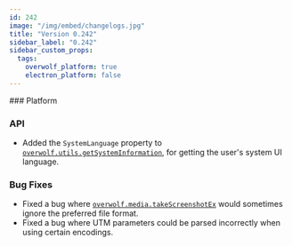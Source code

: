 ```yaml
---
id: 242
image: "/img/embed/changelogs.jpg"
title: "Version 0.242"
sidebar_label: "0.242"
sidebar_custom_props:
  tags:
    overwolf_platform: true
    electron_platform: false
---
```



<SkipMe type="TEMPLATE">
### Platform
</SkipMe>

### API
- Added the `SystemLanguage` property to [`overwolf.utils.getSystemInformation`](/api/utils#getsysteminformationcallback), for getting the user's system UI language.

### Bug Fixes
- Fixed a bug where [`overwolf.media.takeScreenshotEx`](/api/media#takescreenshotextargetpath-options-callback) would sometimes ignore the preferred file format.
- Fixed a bug where UTM parameters could be parsed incorrectly when using certain encodings.